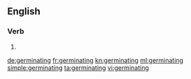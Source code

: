 ==English==

===Verb===
{{head|en|present participle}}

# {{present participle of|germinate|lang=en}}

[[de:germinating]]
[[fr:germinating]]
[[kn:germinating]]
[[ml:germinating]]
[[simple:germinating]]
[[ta:germinating]]
[[vi:germinating]]